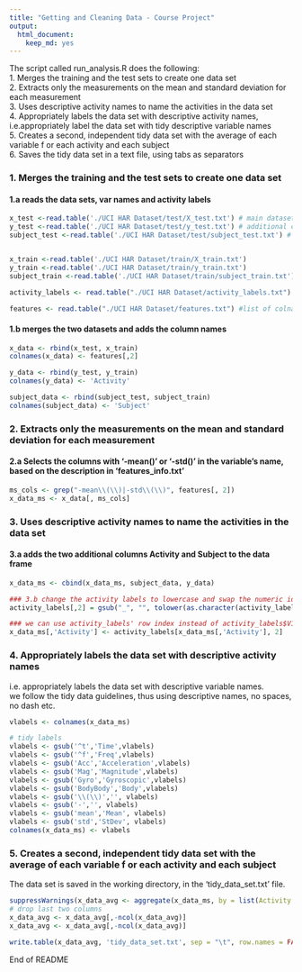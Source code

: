 ```yaml
---
title: "Getting and Cleaning Data - Course Project"
output:
  html_document:
    keep_md: yes
---
```

The script called run_analysis.R does the following:  
1. Merges the training and the test sets to create one data set  
2. Extracts only the measurements on the mean and standard deviation for each measurement  
3. Uses descriptive activity names to name the activities in the data set  
4. Appropriately labels the data set with descriptive activity names, i.e.appropriately label the data set with tidy descriptive variable names  
5. Creates a second, independent tidy data set with the average of each variable f or each activity and each subject  
6. Saves the tidy data set in a text file, using tabs as separators  



### 1. Merges the training and the test sets to create one data set

#### 1.a reads the data sets, var names and activity labels
```r
x_test <-read.table('./UCI HAR Dataset/test/X_test.txt') # main dataset dim() 7352X561
y_test <-read.table('./UCI HAR Dataset/test/y_test.txt') # additional column dim() 7352X1 adding the activity-labels 1 to 6
subject_test <-read.table('./UCI HAR Dataset/test/subject_test.txt') # additional column dim() 7352X1 adding the subject 1 to 30


x_train <-read.table('./UCI HAR Dataset/train/X_train.txt')
y_train <-read.table('./UCI HAR Dataset/train/y_train.txt')
subject_train <-read.table('./UCI HAR Dataset/train/subject_train.txt')

activity_labels <- read.table("./UCI HAR Dataset/activity_labels.txt") # table mapping activity id to activity names

features <- read.table("./UCI HAR Dataset/features.txt") #list of colnames for the dataset
```

#### 1.b merges the two datasets and adds the column names
```r
x_data <- rbind(x_test, x_train)
colnames(x_data) <- features[,2]

y_data <- rbind(y_test, y_train)
colnames(y_data) <- 'Activity'

subject_data <- rbind(subject_test, subject_train)
colnames(subject_data) <- 'Subject'
```



### 2. Extracts only the measurements on the mean and standard deviation for each measurement

#### 2.a Selects the columns with '-mean()' or '-std()' in the variable's name, based on the description in 'features_info.txt'
```r
ms_cols <- grep("-mean\\(\\)|-std\\(\\)", features[, 2])
x_data_ms <- x_data[, ms_cols]
```

### 3. Uses descriptive activity names to name the activities in the data set

#### 3.a adds the two additional columns Activity and Subject to the data frame
```r
x_data_ms <- cbind(x_data_ms, subject_data, y_data)

### 3.b change the activity labels to lowercase and swap the numeric id in the data frame with the descriptive labels
activity_labels[,2] = gsub("_", "", tolower(as.character(activity_labels[, 2])))

### we can use activity_labels' row index instead of activity_labels$V1 because they concide
x_data_ms[,'Activity'] <- activity_labels[x_data_ms[,'Activity'], 2]
```

### 4. Appropriately labels the data set with descriptive activity names
i.e. appropriately labels the data set with descriptive variable names.  
we follow the tidy data guidelines, thus using descriptive names, no spaces, no dash etc. 
```r
vlabels <- colnames(x_data_ms)

# tidy labels
vlabels <- gsub('^t','Time',vlabels)
vlabels <- gsub('^f','Freq',vlabels)
vlabels <- gsub('Acc','Acceleration',vlabels)
vlabels <- gsub('Mag','Magnitude',vlabels)
vlabels <- gsub('Gyro','Gyroscopic',vlabels)
vlabels <- gsub('BodyBody','Body',vlabels)
vlabels <- gsub('\\(\\)','', vlabels)
vlabels <- gsub('-','', vlabels)
vlabels <- gsub('mean','Mean', vlabels)
vlabels <- gsub('std','StDev', vlabels)
colnames(x_data_ms) <- vlabels
```
### 5. Creates a second, independent tidy data set with the average of each variable f or each activity and each subject
The data set is saved in the working directory, in the 'tidy_data_set.txt' file.
```r
suppressWarnings(x_data_avg <- aggregate(x_data_ms, by = list(Activity = x_data_ms$Activity, Subject=x_data_ms$Subject), FUN = "mean"))
# drop last two columns
x_data_avg <- x_data_avg[,-ncol(x_data_avg)]
x_data_avg <- x_data_avg[,-ncol(x_data_avg)]

write.table(x_data_avg, 'tidy_data_set.txt', sep = "\t", row.names = FALSE)
```
End of README